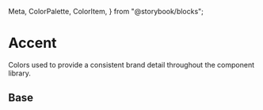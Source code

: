   Meta,
  ColorPalette,
  ColorItem,
} from "@storybook/blocks";

<Meta title="Theme/Palettes/Accent" />

# Accent

Colors used to provide a consistent brand detail throughout the component library.

## Base

<ColorContainer className="paletteContainer">
  <ColorPalette className="docs">
    <ColorItem
      title="Background"
      subtitle="--salt-palette-accent-background"
      colors={{
        "--salt-palette-accent-background":
          "var(--salt-palette-accent-background)",
      }}
    />
    <ColorItem
      title="Border"
      subtitle="--salt-palette-accent-border"
      colors={{
        "--salt-palette-accent-border": "var(--salt-palette-accent-border)",
      }}
    />
    <ColorItem
      title="Foreground"
      subtitle="--salt-palette-accent-foreground"
      colors={{
        "--salt-palette-accent-foreground":
          "var(--salt-palette-accent-foreground)",
      }}
    />
  </ColorPalette>
</ColorContainer>
